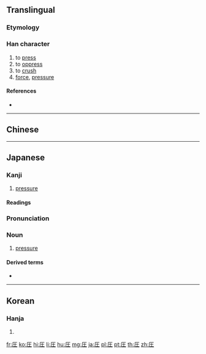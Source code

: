 {{character info/new}}
{{also|壓|压}}
==Translingual==
{{Han simplified forms|壓|圧|压}}
===Etymology===
{{Han simp|壓|f=厭|t=厂}}

===Han character===
{{Han char|rn=32|rad=土|as=02|sn=5|four=|canj=MG,XMG|ids=⿸厂土}}

# to [[press]]
# to [[oppress]]
# to [[crush]]
# [[force]], [[pressure]]

====References====
* {{Han ref|kx=0223.091|dkj=04879|hdz=10068.071|uh=5727|ud=22311}}

----

==Chinese==
{{zh-see|壓|v}}

----

==Japanese==
{{ja-kanji forms|圧|壓}}

===Kanji===
{{ja-kanji|grade=5|rs=土02|style=s|kyu=壓}}

# [[pressure]]

====Readings====
{{ja-readings|goon=[[よう]](<[[えふ]]) (yō)|kanon=[[おう]](<[[あふ]]) (ō)|kanyoon=[[あつ]] (atsu)|kun=[[おさえる]] (osaeru)}}

{{ja-kanjitab|あつ|yomi=kanyoon}}

===Pronunciation===
{{ja-pron|yomi=kanyoon|あつ}}

===Noun===
{{ja-noun|あつ}}

# [[pressure]]

====Derived terms====
* {{ja-r|側圧|そくあつ|[[lateral]] [[pressure]]}}

----

==Korean==

===Hanja===
{{ko-hanja|hangeul=압|rv=ap|mr=ap}}

# {{defn|lang=ko|sort=土02}}

[[fr:圧]]
[[ko:圧]]
[[hi:圧]]
[[li:圧]]
[[hu:圧]]
[[mg:圧]]
[[ja:圧]]
[[pl:圧]]
[[pt:圧]]
[[th:圧]]
[[zh:圧]]